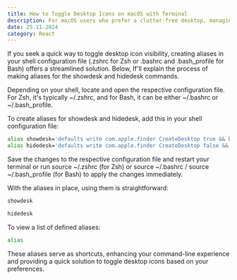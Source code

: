 ```yaml
---
title: How to Toggle Desktop Icons on macOS with Terminal
description: For macOS users who prefer a clutter-free desktop, managing the visibility of desktop icons can be achieved with a couple of Terminal commands.
date: 25.11.2024
category: React
---
```


If you seek a quick way to toggle desktop icon visibility, creating aliases in your shell configuration file (.zshrc for Zsh or .bashrc and .bash_profile for Bash) offers a streamlined solution. Below, If'll explain the process of making aliases for the showdesk and hidedesk commands.

Depending on your shell, locate and open the respective configuration file. For Zsh, it's typically ~/.zshrc, and for Bash, it can be either ~/.bashrc or ~/.bash_profile.

To create aliases for showdesk and hidedesk, add this in your shell configuration file:

```bash
alias showdesk='defaults write com.apple.finder CreateDesktop true && killall Finder'
alias hidedesk='defaults write com.apple.finder CreateDesktop false && killall Finder'
```

Save the changes to the respective configuration file and restart your terminal or run source ~/.zshrc (for Zsh) or source ~/.bashrc / source ~/.bash_profile (for Bash) to apply the changes immediately.

With the aliases in place, using them is straightforward:

```bash
showdesk
```

```bash
hidedesk
```

To view a list of defined aliases:

```bash
alias
```

These aliases serve as shortcuts, enhancing your command-line experience and providing a quick solution to toggle desktop icons based on your preferences.
